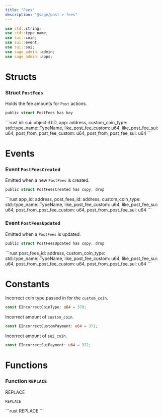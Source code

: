 ```yaml
---
title: "Fees"
description: "@sage/post > fees"
---
```


```rust
use std::string;
use std::type_name;
use sui::coin;
use sui::event;
use sui::sui;
use sage_admin::admin;
use sage_admin::apps;
```

# Structs

### Struct `PostFees`

Holds the fee amounts for `Post` actions.

```rust
public struct PostFees has key
```

<Expandable title="Fields">
  ```rust
    id: sui::object::UID,
    app: address,
    custom_coin_type: std::type_name::TypeName,
    like_post_fee_custom: u64,
    like_post_fee_sui: u64,
    post_from_post_fee_custom: u64,
    post_from_post_fee_sui: u64
  ```
</Expandable>

# Events

### Event `PostFeesCreated`

Emitted when a new `PostFees` is created.

```rust
public struct PostFeesCreated has copy, drop
```

<Expandable title="Fields">
  ```rust
    app_id: address,
    post_fees_id: address,
    custom_coin_type: std::type_name::TypeName,
    like_post_fee_custom: u64,
    like_post_fee_sui: u64,
    post_from_post_fee_custom: u64,
    post_from_post_fee_sui: u64
  ```
</Expandable>

### Event `PostFeesUpdated`

Emitted when a `PostFees` is updated.

```rust
public struct PostFeesUpdated has copy, drop
```

<Expandable title="Fields">
  ```rust
    post_fees_id: address,
    custom_coin_type: std::type_name::TypeName,
    like_post_fee_custom: u64,
    like_post_fee_sui: u64,
    post_from_post_fee_custom: u64,
    post_from_post_fee_sui: u64
  ```
</Expandable>

# Constants

Incorrect coin type passed in for the `custom_coin`.

```rust
const EIncorrectCoinType: u64 = 370;
```

Incorrect amount of `custom_coin`.

```rust
const EIncorrectCustomPayment: u64 = 371;
```

Incorrect amount of `sui_coin`.

```rust
const EIncorrectSuiPayment: u64 = 372;
```

# Functions

### Function `REPLACE`

REPLACE

```rust
REPLACE
```

<Expandable title="Implementation">
  ```rust
    REPLACE
  ```
</Expandable>



